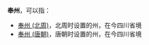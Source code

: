 '''奉州'''，可以指：
*[[奉州_(北周)|奉州 (北周)]]，北周时设置的州，在今四川省境
*[[奉州_(唐朝)|奉州 (唐朝)]]，唐朝时设置的州，在今四川省境

{{Disambig|F|Cat=二字中国州名消歧义}}